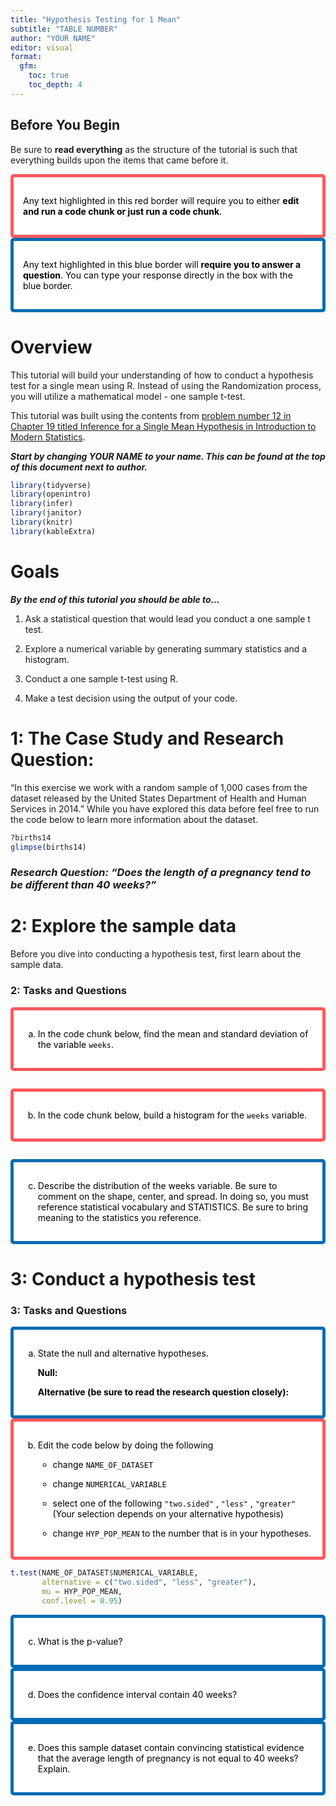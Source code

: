 ```yaml
---
title: "Hypothesis Testing for 1 Mean"
subtitle: "TABLE NUMBER"
author: "YOUR NAME"
editor: visual
format: 
  gfm:
    toc: true
    toc_depth: 4
---
```


## Before You Begin

Be sure to **read everything** as the structure of the tutorial is such that everything builds upon the items that came before it.

::: {style="color: black; background-color: white; padding: 15px; border: 5px solid #FF585D; border-radius: 5px;"}
Any text highlighted in this red border will require you to either **edit and run a code chunk or just run a code chunk**.
:::

::: {style="color: black; background-color: white; padding: 15px; border: 5px solid #006CB3; border-radius: 5px;"}
Any text highlighted in this blue border will **require you to answer a question**. You can type your response directly in the box with the blue border.
:::

# Overview

This tutorial will build your understanding of how to conduct a hypothesis test for a single mean using R. Instead of using the Randomization process, you will utilize a mathematical model - one sample t-test.

This tutorial was built using the contents from [problem number 12 in Chapter 19 titled Inference for a Single Mean Hypothesis in Introduction to Modern Statistics](https://openintro-ims.netlify.app/inference-one-mean.html#chp19-exercises).

***Start by changing YOUR NAME to your name. This can be found at the top of this document next to author.***

```r
library(tidyverse)
library(openintro)
library(infer)
library(janitor)
library(knitr)
library(kableExtra)
```

# Goals

***By the end of this tutorial you should be able to...***

1.  Ask a statistical question that would lead you conduct a one sample t test.

2.  Explore a numerical variable by generating summary statistics and a histogram.

3.  Conduct a one sample t-test using R.

4.  Make a test decision using the output of your code.

# 1: The Case Study and Research Question:

"In this exercise we work with a random sample of 1,000 cases from the dataset released by the United States Department of Health and Human Services in 2014." While you have explored this data before feel free to run the code below to learn more information about the dataset.

```r
?births14
glimpse(births14)
```

### ***Research Question: "Does the length of a pregnancy tend to be different than 40 weeks?"***

# 2: Explore the sample data

Before you dive into conducting a hypothesis test, first learn about the sample data.

### 2: Tasks and Questions

::: {style="color: black; background-color: white; padding: 15px; border: 5px solid #FF585D; border-radius: 5px;"}
a.  In the code chunk below, find the mean and standard deviation of the variable `weeks`.
:::

```r

```

::: {style="color: black; background-color: white; padding: 15px; border: 5px solid #FF585D; border-radius: 5px;"}
b.  In the code chunk below, build a histogram for the `weeks` variable.
:::

```r

```

::: {style="color: black; background-color: white; padding: 15px; border: 5px solid #006CB3; border-radius: 5px;"}
c.  Describe the distribution of the weeks variable. Be sure to comment on the shape, center, and spread. In doing so, you must reference statistical vocabulary and STATISTICS. Be sure to bring meaning to the statistics you reference.
:::

# 3: Conduct a hypothesis test

### 3: Tasks and Questions

::: {style="color: black; background-color: white; padding: 15px; border: 5px solid #006CB3; border-radius: 5px;"}
a.  State the null and alternative hypotheses.

    **Null:**

    **Alternative (be sure to read the research question closely):**
:::

::: {style="color: black; background-color: white; padding: 15px; border: 5px solid #FF585D; border-radius: 5px;"}
b.  Edit the code below by doing the following

    -   change `NAME_OF_DATASET`

    -   change `NUMERICAL_VARIABLE`

    -   select one of the following `"two.sided"` , `"less"` , `"greater"` (Your selection depends on your alternative hypothesis)

    -   change `HYP_POP_MEAN` to the number that is in your hypotheses.
:::

```r
t.test(NAME_OF_DATASET$NUMERICAL_VARIABLE,
       alternative = c("two.sided", "less", "greater"),
       mu = HYP_POP_MEAN,
       conf.level = 0.95)
```

::: {style="color: black; background-color: white; padding: 15px; border: 5px solid #006CB3; border-radius: 5px;"}
c.  What is the p-value?
:::

::: {style="color: black; background-color: white; padding: 15px; border: 5px solid #006CB3; border-radius: 5px;"}
d.  Does the confidence interval contain 40 weeks?
:::

::: {style="color: black; background-color: white; padding: 15px; border: 5px solid #006CB3; border-radius: 5px;"}
e.  Does this sample dataset contain convincing statistical evidence that the average length of pregnancy is not equal to 40 weeks? Explain.
:::
